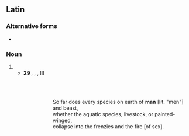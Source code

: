 {{also|Hominum}}
==Latin==

===Alternative forms===
* {{alter|la|:hōīū||medieval|abbreviation}}

===Noun===
{{la-noun-form|hominum}}

# {{inflection of|la|homō||gen|p}}
#* '''29 {{smallcaps|bc}}''', {{w|Vergil}}, ''{{w|Georgics}}'', III
#*: {{smallcaps|omne adeo genvs in terris '''hominvm'''qve ferarvmqve}}<br>{{smallcaps|et genvs æqvorevm pecvdes pictæqve volvcres}}<br>{{smallcaps|in fvrias ignemqve rvvnt}}
#*:: So far does every species on earth of '''man''' [lit. "men"] and beast,<br>whether the aquatic species, livestock, or painted-winged,<br>collapse into the frenzies and the fire [of sex].